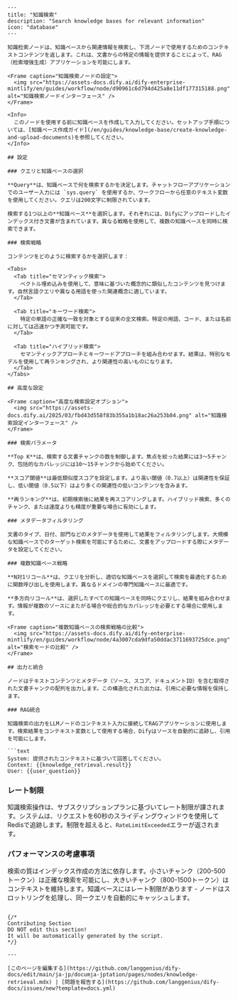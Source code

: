 ```mdx
---
title: "知識検索"
description: "Search knowledge bases for relevant information"
icon: "database"
---

知識检索ノードは、知識ベースから関連情報を検索し、下流ノードで使用するためのコンテキストコンテンツを返します。これは、文書からの特定の情報を提供することによって、RAG（检索增强生成）アプリケーションを可能にします。

<Frame caption="知識検索ノードの設定">
  <img src="https://assets-docs.dify.ai/dify-enterprise-mintlify/en/guides/workflow/node/d90961c6d794d425a8e11df177315188.png" alt="知識検索ノードインターフェース" />
</Frame>

<Info>
  このノードを使用する前に知識ベースを作成して入力してください。セットアップ手順については、[知識ベース作成ガイド](/en/guides/knowledge-base/create-knowledge-and-upload-documents)を参照してください。
</Info>

## 設定

### クエリと知識ベースの選択

**Query**は、知識ベースで何を検索するかを決定します。チャットフローアプリケーションでのユーザー入力には `sys.query` を使用するか、ワークフローから任意のテキスト変数を使用してください。クエリは200文字に制限されています。

検索する1つ以上の**知識ベース**を選択します。それぞれには、Difyにアップロードしたインデックス付き文書が含まれています。異なる戦略を使用して、複数の知識ベースを同時に検索できます。

### 検索戦略

コンテンツをどのように検索するかを選択します：

<Tabs>
  <Tab title="セマンティック検索">
    ベクトル埋め込みを使用して、意味に基づいた概念的に類似したコンテンツを見つけます。自然言語クエリや異なる用語を使った関連概念に適しています。
  </Tab>
  
  <Tab title="キーワード検索">
    特定の単語の正確な一致を対象とする従来の全文検索。特定の用語、コード、または名前に対しては迅速かつ予測可能です。
  </Tab>
  
  <Tab title="ハイブリッド検索">
    セマンティックアプローチとキーワードアプローチを組み合わせます。結果は、特別なモデルを使用して再ランキングされ、より関連性の高いものになります。
  </Tab>
</Tabs>

## 高度な設定

<Frame caption="高度な検索設定オプション">
  <img src="https://assets-docs.dify.ai/2025/03/fbd43d558f83b355a1b18ac26a253b84.png" alt="知識検索設定インターフェース" />
</Frame>

### 検索パラメータ

**Top K**は、検索する文書チャンクの数を制御します。焦点を絞った結果には3〜5チャンク、包括的なカバレッジには10〜15チャンクから始めてください。

**スコア閾値**は最低類似度スコアを設定します。より高い閾値（0.7以上）は関連性を保証し、低い閾値（0.5以下）はより多くの関連性の低いコンテンツを含みます。

**再ランキング**は、初期検索後に結果を再スコアリングします。ハイブリッド検索、多くのチャンク、または速度よりも精度が重要な場合に有効にします。

### メタデータフィルタリング

文書のタイプ、日付、部門などのメタデータを使用して結果をフィルタリングします。大規模な知識ベースでのターゲット検索を可能にするために、文書をアップロードする際にメタデータを設定してください。

### 複数知識ベース戦略

**N対1リコール**は、クエリを分析し、適切な知識ベースを選択して検索を最適化するために関数呼び出しを使用します。異なるドメインの専門知識ベースに最適です。

**多方向リコール**は、選択したすべての知識ベースを同時にクエリし、結果を組み合わせます。情報が複数のソースにまたがる場合や総合的なカバレッジを必要とする場合に使用します。

<Frame caption="複数知識ベースの検索戦略の比較">
  <img src="https://assets-docs.dify.ai/dify-enterprise-mintlify/en/guides/workflow/node/4a3007cda9dfa50ddac3711693725dce.png" alt="検索モードの比較" />
</Frame>

## 出力と統合

ノードはテキストコンテンツとメタデータ（ソース、スコア、ドキュメントID）を含む取得された文書チャンクの配列を出力します。この構造化された出力は、引用に必要な情報を保持します。

### RAG統合

知識検索の出力をLLMノードのコンテキスト入力に接続してRAGアプリケーションに使用します。検索結果をコンテキスト変数として使用する場合、Difyはソースを自動的に追跡し、引用を可能にします。

```text
System: 提供されたコンテキストに基づいて回答してください。
Context: {{knowledge_retrieval.result}}
User: {{user_question}}
```

### レート制限

知識検索操作は、サブスクリプションプランに基づいてレート制限が課されます。システムは、リクエストを60秒のスライディングウィンドウを使用してRedisで追跡します。制限を超えると、`RateLimitExceeded`エラーが返されます。

### パフォーマンスの考慮事項

検索の質はインデックス作成の方法に依存します。小さいチャンク（200-500トークン）は正確な検索を可能にし、大きいチャンク（800-1500トークン）はコンテキストを維持します。知識ベースにはレート制限があります - ノードはスロットリングを処理し、同一クエリを自動的にキャッシュします。
```

{/*
Contributing Section
DO NOT edit this section!
It will be automatically generated by the script.
*/}

---

[このページを編集する](https://github.com/langgenius/dify-docs/edit/main/ja-jp/documja-jptation/pages/nodes/knowledge-retrieval.mdx) | [問題を報告する](https://github.com/langgenius/dify-docs/issues/new?template=docs.yml)

